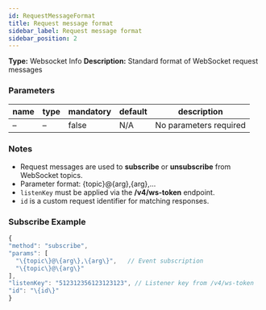 ```yaml
---
id: RequestMessageFormat
title: Request message format
sidebar_label: Request message format
sidebar_position: 2
---
```


**Type:** Websocket Info **Description:** Standard format of WebSocket request messages

### Parameters

| name | type | mandatory | default | description            |
| ---- | ---- | --------- | ------- | ---------------------- |
| –    | –    | false     | N/A     | No parameters required |

### Notes

- Request messages are used to **subscribe** or **unsubscribe** from WebSocket topics.
- Parameter format: \{topic\}@\{arg\},\{arg\},…
- `listenKey` must be applied via the **/v4/ws-token** endpoint.
- `id` is a custom request identifier for matching responses.

### Subscribe Example

```javascript title="Subscribe"
{
"method": "subscribe",
"params": [
  "\{topic\}@\{arg\},\{arg\}",   // Event subscription
  "\{topic\}@\{arg\}"
],
"listenKey": "512312356123123123", // Listener key from /v4/ws-token
"id": "\{id\}"
}
```
